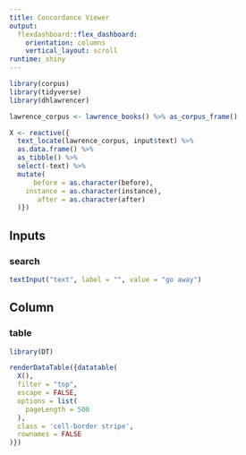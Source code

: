 ```yaml
---
title: Concordance Viewer
output: 
  flexdashboard::flex_dashboard:
    orientation: columns
    vertical_layout: scroll
runtime: shiny
---
```


```r
library(corpus)
library(tidyverse)
library(dhlawrencer)

lawrence_corpus <- lawrence_books() %>% as_corpus_frame()

X <- reactive({
  text_locate(lawrence_corpus, input$text) %>%
  as.data.frame() %>%
  as_tibble() %>%
  select(-text) %>%
  mutate(
      before = as.character(before),
    instance = as.character(instance),
       after = as.character(after)
  )})
```

## Inputs {.sidebar}

### search

```r
textInput("text", label = "", value = "go away")
```

## Column {data-width=900}

### table

```r
library(DT)

renderDataTable({datatable(
  X(),
  filter = "top",
  escape = FALSE,
  options = list(
    pageLength = 500
  ),
  class = 'cell-border stripe',
  rownames = FALSE
)})
```
